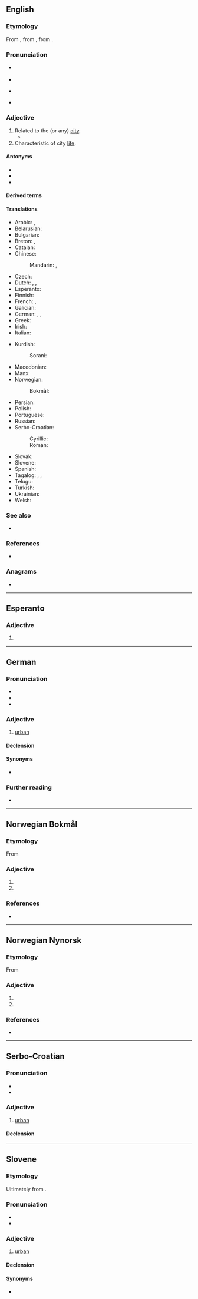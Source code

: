 {{also|Urban}}
==English==

===Etymology===
From {{der|en|frm|urbain}}, from {{der|en|la|urbanus}}, from {{m|la|urbs||city}}.

===Pronunciation===
* {{a|UK}} {{IPA|/ˈɜːbən/|lang=en}}
* {{rhymes|ɜː(ɹ)bən|lang=en}}
* {{a|US}} {{IPA|/ˈɝbən/|lang=en}}
* {{hyphenation|ur|ban|lang=en}}

===Adjective===
{{en-adj}}

# Related to the (or any) [[city]].
#* {{quote-magazine|date=2013-05-10
|author=Audrey Garric
|title=Urban canopies let nature bloom
|volume=188|issue=22|page=30
|magazine={{w|The Guardian Weekly}}
|url=http://www.guardian.co.uk/environment/2013/may/04/paris-green-roofs-building-climate-environment
|passage=As towns continue to grow, replanting vegetation has become a form of '''urban''' utopia and green roofs are spreading fast. Last year 1m square metres of plant-covered roofing was built in France, as much as in the US, and 10 times more than in Germany, the pioneer in this field. In Paris 22 hectares of roof have been planted, out of a potential total of 80 hectares.}}
# Characteristic of city [[life]].

====Antonyms====
* {{l|en|nonurban}}
* {{l|en|rural}}
* {{l|en|bucolic}}

====Derived terms====
{{der3
|cyburban
|urban crawl
|urban culture
|urban district
|urban fabric
|urban legend
|urbane
|urbanism
|urbanite
|urbanity
|[[urbanize]], [[urbanise]]
|[[urbanization]], [[urbanisation]]
|urban renewal
|urban sanitary district
|lang=en}}

====Translations====
{{trans-top|of the city; characteristic of city life}}
* Arabic: {{t|ar|حَضَرِيّ}}, {{t|ar|مَدَنِيّ}}
* Belarusian: {{t|be|гарадскі́}}
* Bulgarian: {{t|bg|гра́дски}}
* Breton: {{t+check|br|kêr}} {{qualifier|noun in apposition}}, {{t-check|br|kêrel}} {{qualifier|adjective}}
* Catalan: {{t+|ca|urbà}}
* Chinese:
*: Mandarin: {{t+|cmn|城市|tr=chéngshì de|alt=城市的}}, {{t+|cmn|都市|tr=dūshì de|alt=都市的}}
* Czech: {{t+|cs|městský}}
* Dutch: {{t+|nl|stedelijk}}, {{t+|nl|urbaan}}, {{t|nl|stads-}}
* Esperanto: {{t|eo|urba}}
* Finnish: {{t+|fi|urbaani}}
* French: {{t+|fr|urbain}}, {{t+|fr|citadin}} {{qualifier|of a person}}
* Galician: {{t|gl|urbano}}
* German: {{t+|de|städtisch}}, {{t+|de|urban}}, {{t+|de|Stadt|alt=Stadt-}}
* Greek: {{t+|el|αστικός|m}}
* Irish: {{t|ga|uirbeach}}
* Italian: {{t+|it|urbano|m}}
{{trans-mid}}
* Kurdish:
*: Sorani: {{t+|ku|شارستانی}}
* Macedonian: {{t|mk|градски}}
* Manx: {{t|gv|ard-valjagh}}
* Norwegian:
*: Bokmål: {{t+|nb|bymessig}}
* Persian: {{t+|fa|شهری|tr=šahri}}
* Polish: {{t+|pl|miejski}}
* Portuguese: {{t+|pt|urbano}}
* Russian: {{t+|ru|городско́й}}
* Serbo-Croatian:
*: Cyrillic: {{t|sh|гра̀дскӣ}}
*: Roman: {{t+|sh|gràdskī}}
* Slovak: {{t+|sk|mestský}}
* Slovene: {{t|sl|mesten}}
* Spanish: {{t+|es|urbano}}
* Tagalog: {{t|tl|panlungsod}}, {{t|tl|panlunsod}}, {{t|tl|lunsurin}}
* Telugu: {{t|te|నగర|sc=Telu}}
* Turkish: {{t+|tr|kentsel}}
* Ukrainian: {{t|uk|міськи́й}}
* Welsh: {{t+|cy|trefol}}
{{trans-bottom}}

===See also===
* {{l|en|Urbanus}}

===References===
* {{R:Websters}}

===Anagrams===
* {{anagrams|en|Buran|Rabun|aburn|unabr.|unbar}}

----

==Esperanto==

===Adjective===
{{eo-head}}

# {{eo-form of|urb|an}}

----

==German==

===Pronunciation===
* {{IPA|/ʊʁˈbaːn/|[ʊɐ̯ˈbaːn]|lang=de}}
* {{audio|De-urban.ogg|Audio|lang=de}}
* {{rhymes|aːn|lang=de}}

===Adjective===
{{de-adj|urbaner|urbansten}}

# [[urban#English|urban]]

====Declension====
{{de-decl-adj|urban|urbaner|urbanst}}

====Synonyms====
* {{l|de|städtisch}}

===Further reading===
* {{R:Duden}}

----

==Norwegian Bokmål==

===Etymology===
From {{der|nb|la|urbanus}}

===Adjective===
{{head|nb|adjective|neuter singular|urbant|definite singular and plural|urbane}}

# {{l|en|urban}}
# {{l|en|urbane}}

===References===
* {{R:The Bokmål Dictionary}}

----

==Norwegian Nynorsk==

===Etymology===
From {{der|nn|la|urbanus}}

===Adjective===
{{head|nn|adjective|neuter singular|urbant|definite singular and plural|urbane}}

# {{l|en|urban}}
# {{l|en|urbane}}

===References===
* {{R:The Nynorsk Dictionary}}

----

==Serbo-Croatian==

===Pronunciation===
* {{IPA|/ûrbaːn/|lang=sh}}
* {{hyphenation|ur|ban|lang=sh}}

===Adjective===
{{sh-adj|head=ȕrbān|def=ȕrbānī}}

# [[#English|urban]]

====Declension====
{{sh-adj-defindef|urban|o}}

----

==Slovene==

===Etymology===
Ultimately from {{der|sl|la|urbānus}}.

===Pronunciation===
* {{IPA|lang=sl|/urˈbáːn/}}
* {{sl-tonal|urbȃn}}

===Adjective===
{{sl-adj|urbán|-}}

# [[#English|urban]]

====Declension====
{{sl-decl-adj|urbán}}

====Synonyms====
* {{l|sl|mésten}}